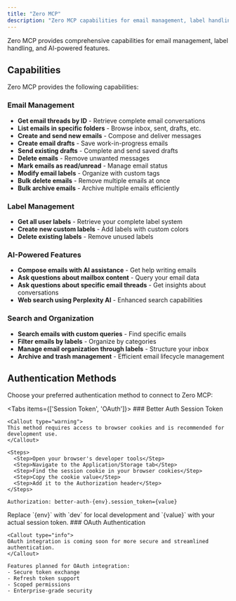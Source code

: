 ```yaml
---
title: "Zero MCP"
description: "Zero MCP capabilities for email management, label handling, and AI-powered features."
---
```



Zero MCP provides comprehensive capabilities for email management, label handling, and AI-powered features.

## Capabilities

Zero MCP provides the following capabilities:

### Email Management

- **Get email threads by ID** - Retrieve complete email conversations
- **List emails in specific folders** - Browse inbox, sent, drafts, etc.
- **Create and send new emails** - Compose and deliver messages
- **Create email drafts** - Save work-in-progress emails
- **Send existing drafts** - Complete and send saved drafts
- **Delete emails** - Remove unwanted messages
- **Mark emails as read/unread** - Manage email status
- **Modify email labels** - Organize with custom tags
- **Bulk delete emails** - Remove multiple emails at once
- **Bulk archive emails** - Archive multiple emails efficiently

### Label Management

- **Get all user labels** - Retrieve your complete label system
- **Create new custom labels** - Add labels with custom colors
- **Delete existing labels** - Remove unused labels

### AI-Powered Features

- **Compose emails with AI assistance** - Get help writing emails
- **Ask questions about mailbox content** - Query your email data
- **Ask questions about specific email threads** - Get insights about conversations
- **Web search using Perplexity AI** - Enhanced search capabilities

### Search and Organization

- **Search emails with custom queries** - Find specific emails
- **Filter emails by labels** - Organize by categories
- **Manage email organization through labels** - Structure your inbox
- **Archive and trash management** - Efficient email lifecycle management

## Authentication Methods

Choose your preferred authentication method to connect to Zero MCP:

<Tabs items={['Session Token', 'OAuth']}>
  <Tab value="Session Token">
    ### Better Auth Session Token
    
    <Callout type="warning">
    This method requires access to browser cookies and is recommended for development use.
    </Callout>
    
    <Steps>
      <Step>Open your browser's developer tools</Step>
      <Step>Navigate to the Application/Storage tab</Step>
      <Step>Find the session cookie in your browser cookies</Step>
      <Step>Copy the cookie value</Step>
      <Step>Add it to the Authorization header</Step>
    </Steps>
    
  ```http title="Authorization Header Format"
  Authorization: better-auth-{env}.session_token={value}
  ```
  
  <Callout type="info">
  Replace `{env}` with `dev` for local development and `{value}` with your actual session token.
  </Callout>
</Tab>
<Tab value="OAuth">
    ### OAuth Authentication
    
    <Callout type="info">
    OAuth integration is coming soon for more secure and streamlined authentication.
    </Callout>
    
    Features planned for OAuth integration:
    - Secure token exchange
    - Refresh token support
    - Scoped permissions
    - Enterprise-grade security
  </Tab>
</Tabs>
